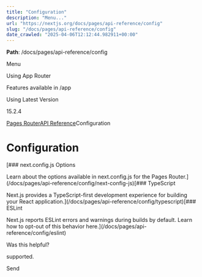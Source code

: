 ---
title: "Configuration"
description: "Menu..."
url: "https://nextjs.org/docs/pages/api-reference/config"
slug: "/docs/pages/api-reference/config"
date_crawled: "2025-04-06T12:12:44.982911+00:00"
---

**Path**: /docs/pages/api-reference/config

Menu

Using App Router

Features available in /app

Using Latest Version

15.2.4

[Pages Router](/docs/pages)[API Reference](/docs/pages/api-reference)Configuration

# Configuration

[### next.config.js Options

Learn about the options available in next.config.js for the Pages Router.](/docs/pages/api-reference/config/next-config-js)[### TypeScript

Next.js provides a TypeScript-first development experience for building your React application.](/docs/pages/api-reference/config/typescript)[### ESLint

Next.js reports ESLint errors and warnings during builds by default. Learn how to opt-out of this behavior here.](/docs/pages/api-reference/config/eslint)

Was this helpful?

supported.

Send